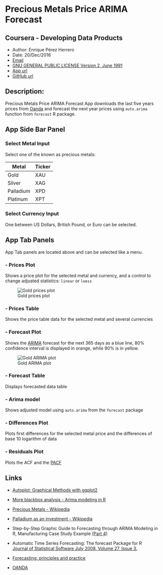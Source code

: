 # Precious Metals Price ARIMA Forecast
## Coursera - Developing Data Products
* Author:  Enrique Pérez Herrero  
* Date: 20/Dec/2016  
* [Email](mailto:eph.project1500@gmail.com)  
* [GNU GENERAL PUBLIC LICENSE Version 2, June 1991](https://github.com/EnriquePH/Precious-Metals-Prediction)  
* [App url](https://kikesoft.shinyapps.io/Precious-Metals-Prediction)  
* [GitHub url](https://github.com/EnriquePH/Precious-Metals-Prediction)

## Description:
Precious Metals Price ARIMA Forecast App downloads the last five years prices
from [Oanda](http://www.oanda.com) and forecast the next year prices using
`auto.arima` function from `forecast` R package. 


## App Side Bar Panel

### Select Metal Input 

Select one of the known as precious metals:

| Metal     | Ticker |
|-----------|--------|
| Gold      | XAU    |
| Silver    | XAG    |
| Palladium | XPD    |
| Platinum  | XPT    |


### Select Currency Input 

One between US Dollars, British Pound, or Euro can be selected.

## App Tab Panels

App Tab panels are located above and can be selected like a menu.

### - Prices Plot  
Shows a price plot for the selected metal and currency, and a control to change
adjusted statistics: `linear` or `loess` 

![Gold prices plot](img/gold-prices.png)

### - Prices Table  
Shows the price table data for the selected metal and several currencies

### - Forecast Plot  
Shows the 
[ARIMA](https://en.wikipedia.org/wiki/Autoregressive_integrated_moving_average)
forecast for the next 365 days as a blue line, 80% confidence interval is 
displayed in orange, while 90% is in yellow.

![Gold ARIMA plot](img/gold-arima.png)

### - Forecast Table  
Displays forecasted data table

### - Arima model  
Shows adjusted model using `auto.arima` from the `forecast` package

### - Differences Plot  
Plots first differences for the selected metal price and the differences of
base 10 logarithm of data 

### - Residuals Plot  
Plots the ACF and the
[PACF](https://en.wikipedia.org/wiki/Partial_autocorrelation_function)


## Links

* [Autoplot: Graphical Methods with ggplot2](http://librestats.com/2012/06/11/autoplot-graphical-methods-with-ggplot2/)

* [More blackbox analysis - Arima modeling in R](http://businessforecastblog.com/more-blackbox-analysis-arima-modeling-in-r/)

* [Precious Metals - Wikipedia](https://en.wikipedia.org/wiki/Precious_metal)

* [Palladium as an investment - Wikipedia](https://en.wikipedia.org/wiki/Palladium_as_an_investment)

* Step-by-Step Graphic Guide to Forecasting through ARIMA Modeling in R,
Manufacturing Case Study Example 
[(Part 4)](http://ucanalytics.com/blogs/step-by-step-graphic-guide-to-forecasting-through-arima-modeling-in-r-manufacturing-case-study-example/)

* Automatic Time Series Forecasting: The forecast Package for R  
[Journal of Statistical Software July 2008, Volume 27, Issue 3.](http://www.jstatsoft.org/article/view/v027i03)

* [Forecasting: principles and practice](https://www.otexts.org/fpp)

* [OANDA](http://www.oanda.com/)


